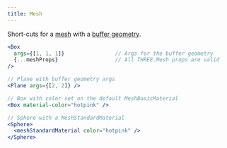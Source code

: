 ```yaml
---
title: Mesh
---
```


Short-cuts for a [mesh](https://threejs.org/docs/#api/en/objects/Mesh) with a [buffer geometry](https://threejs.org/docs/#api/en/core/BufferGeometry).

```jsx
<Box
  args={[1, 1, 1]}                // Args for the buffer geometry
  {...meshProps}                  // All THREE.Mesh props are valid
/>

// Plane with buffer geometry args
<Plane args={[2, 2]} />

// Box with color set on the default MeshBasicMaterial
<Box material-color="hotpink" />

// Sphere with a MeshStandardMaterial
<Sphere>
  <meshStandardMaterial color="hotpink" />
</Sphere>
```
